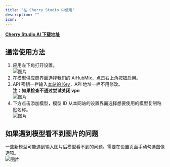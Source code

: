 ```yaml
---
title: "在 Cherry Studio 中使用"
description: ""
icon: ''
---
```


**[Cherry Studio AI 下载地址](https://easys.run/cherry-studio/)**

## 通常使用方法
1. 应用左下角打开设置。  
![图片](../../public/cn/CS1.png)  
2. 在模型供应商界面选择我们的 AiHubMix，点击右上角按钮启用。  
3. API 密钥一栏输入[本站的 Key](https://aihubmix.com/token)，API 地址一栏不用修改。  
**注：如果检查不通过尝试关闭 vpn**  
![图片](../../public/cn/CS2.png) 
4. 下方点击添加模型，模型 ID 从本网站的设置界面选择想要使用的模型复制粘贴名称。  
![图片](../../public/cn/CS3.png) 

## 如果遇到模型看不到图片的问题
一些新模型可能遇到输入图片后模型看不到的问题。需要在设置页面手动勾选图像选项。  
![图片](../../public/cn/cs4.png)